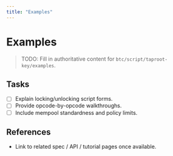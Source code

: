```yaml
---
title: "Examples"
---
```


# Examples

> TODO: Fill in authoritative content for `btc/script/taproot-key/examples`.

## Tasks
- [ ] Explain locking/unlocking script forms.
- [ ] Provide opcode-by-opcode walkthroughs.
- [ ] Include mempool standardness and policy limits.

## References
- Link to related spec / API / tutorial pages once available.
